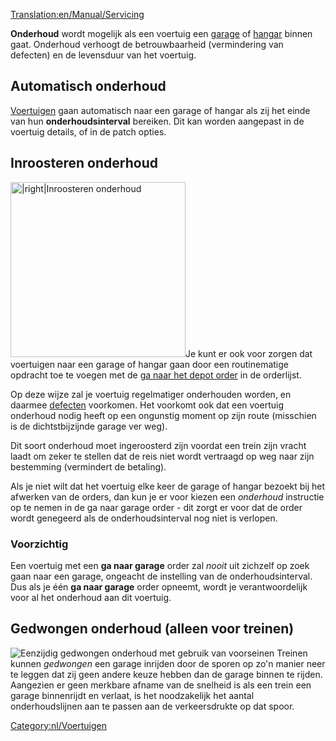 [[Translation:en/Manual/Servicing]]

'''Onderhoud''' wordt mogelijk als een voertuig een [[nl/depots|garage]] of [[nl/depots|hangar]] binnen gaat. Onderhoud verhoogt de betrouwbaarheid (vermindering van defecten) en de levensduur van het voertuig.

==Automatisch onderhoud==
[[nl/Manual/Base Set/Vehicles/Voertuigen|Voertuigen]] gaan automatisch naar een garage of hangar als zij het einde van hun '''onderhoudsinterval''' bereiken. Dit kan worden aangepast in de voertuig details, of in de patch opties. 

==Inroosteren onderhoud==
[[File:en/Scheduled servicing.png|thumb|280px||right|Inroosteren onderhoud]]Je kunt er ook voor zorgen dat voertuigen naar een garage of hangar gaan door een routinematige opdracht toe te voegen met de [[nl/Archive/Manual/Settings/Sta ga naar depot orders toe|ga naar het depot order]] in de orderlijst. 

Op deze wijze zal je voertuig regelmatiger onderhouden worden, en daarmee [[nl/defecten|defecten]] voorkomen. Het voorkomt ook dat een voertuig onderhoud nodig heeft op een ongunstig moment op zijn route (misschien is de dichtstbijzijnde garage ver weg). 

Dit soort onderhoud moet ingeroosterd zijn voordat een trein zijn vracht laadt om zeker te stellen dat de reis niet wordt vertraagd op weg naar zijn bestemming (vermindert de betaling).

Als je niet wilt dat het voertuig elke keer de garage of hangar bezoekt bij het afwerken van de orders, dan kun je er voor kiezen een ''onderhoud'' instructie op te nemen in de ga naar garage order - dit zorgt er voor dat de order wordt genegeerd als de onderhoudsinterval nog niet is verlopen.

=== Voorzichtig ===

Een voertuig met een '''ga naar garage''' order zal ''nooit'' uit zichzelf op zoek gaan naar een garage, ongeacht de instelling van de onderhoudsinterval. Dus als je één '''ga naar garage''' order opneemt, wordt je verantwoordelijk voor al het onderhoud aan dit voertuig.

==Gedwongen onderhoud (alleen voor treinen)==
[[File:en/Forced servicing.png|thumb|right|Eenzijdig gedwongen onderhoud met gebruik van [[nl/seinen#voorseinen|voorseinen]]]]
Treinen kunnen ''gedwongen'' een garage inrijden door de sporen op zo'n manier neer te leggen dat zij geen andere keuze hebben dan de garage binnen te rijden. Aangezien er geen merkbare afname van de snelheid is als een trein een garage binnenrijdt en verlaat, is het noodzakelijk het aantal onderhoudslijnen aan te passen aan de verkeersdrukte op dat spoor.

[[Category:nl/Voertuigen]]